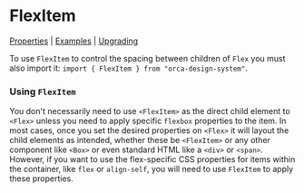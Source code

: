 
<Meta of={stories} />

# FlexItem

[Properties](#properties) | [Examples](#examples) | [Upgrading](#upgrading)

To use `FlexItem` to control the spacing between children of `Flex` you must also import it:
`import { FlexItem } from "orca-design-system"`.

### Using `FlexItem`

You don't necessarily need to use `<FlexItem>` as the direct child element to `<Flex>` unless you need to apply specific `flexbox` properties to the item. In most cases, once you set the desired properties on `<Flex>` it will layout the child elements as intended, whether these be `<FlexItem>` or any other component like `<Box>` or even standard HTML like a `<div>` or `<span>`. However, if you want to use the flex-specific CSS properties for items within the container, like `flex` or `align-self`, you will need to use `FlexItem` to apply these properties.

<Canvas of={stories.basicFlexItem} />

